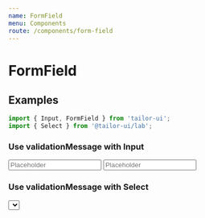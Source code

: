```yaml
---
name: FormField
menu: Components
route: /components/form-field
---
```



# FormField

## Examples

```js
import { Input, FormField } from 'tailor-ui';
import { Select } from '@tailor-ui/lab';
```

### Use validationMessage with Input

<Playground>
  <FormField label="Input" validationMessage="Error Message">
    <Input placeholder="Placeholder" />
  </FormField>
  <FormField required label="Required Input" validationMessage="Error Message">
    <Input placeholder="Placeholder" />
  </FormField>
</Playground>

### Use validationMessage with Select

<Playground>
  <FormField required label="Select" validationMessage="Error Message">
    <Select
      defaultValue="Banana"
      options={['Banana', 'Orange', 'Apple', 'Mango']}
    />
  </FormField>
</Playground>

### use function validator with Input

<Playground>
  <FormField
    required
    label="Please Type `error`"
    validator={value => (value === 'error' ? 'Error Message' : null)}
  >
    <Input placeholder="Placeholder" />
  </FormField>
  <FormField
    required
    label="Please Type `error`"
    validator={value => (value === 'error' ? 'Error Message' : null)}
  >
    <Input placeholder="Placeholder" />
  </FormField>
</Playground>

### Use function of array validator with Input

<Playground>
  <FormField
    required
    label="Please Type `error1` or `error2`"
    validator={[
      {
        rule: value => value === 'error1',
        message: 'error message',
      },
      {
        rule: value => value === 'error2',
        message: 'another error message',
      },
    ]}
  >
    <Input placeholder="Placeholder" />
  </FormField>
  <FormField
    required
    label="Please Type `error1` or `error2`"
    validator={[
      {
        rule: value => value === 'error1',
        message: 'error message',
      },
      {
        rule: value => value === 'error2',
        message: 'another error message',
      },
    ]}
  >
    <Input placeholder="Placeholder" />
  </FormField>
</Playground>
